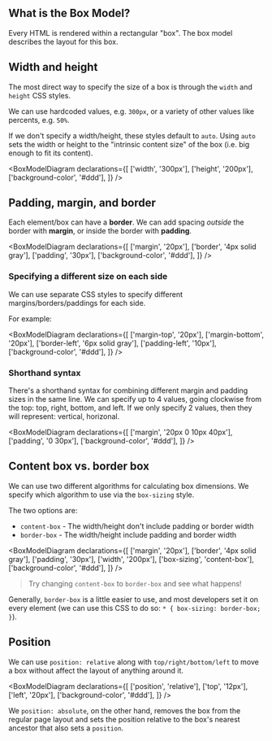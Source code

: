 ## What is the Box Model?

Every HTML is rendered within a rectangular "box". The box model describes the layout for this box.

## Width and height

The most direct way to specify the size of a box is through the `width` and `height` CSS styles.

We can use hardcoded values, e.g. `300px`, or a variety of other values like percents, e.g. `50%`.

If we don't specify a width/height, these styles default to `auto`. Using `auto` sets the width or height to the "intrinsic content size" of the box (i.e. big enough to fit its content).

<BoxModelDiagram
  declarations={[
    ['width', '300px'],
    ['height', '200px'],
    ['background-color', '#ddd'],
  ]}
/>

## Padding, margin, and border

Each element/box can have a **border**. We can add spacing _outside_ the border with **margin**, or inside the border with **padding**.

<BoxModelDiagram
  declarations={[
    ['margin', '20px'],
    ['border', '4px solid gray'],
    ['padding', '30px'],
    ['background-color', '#ddd'],
  ]}
/>

### Specifying a different size on each side

We can use separate CSS styles to specify different margins/borders/paddings for each side.

For example:

<BoxModelDiagram
  declarations={[
    ['margin-top', '20px'],
    ['margin-bottom', '20px'],
    ['border-left', '6px solid gray'],
    ['padding-left', '10px'],
    ['background-color', '#ddd'],
  ]}
/>

### Shorthand syntax

There's a shorthand syntax for combining different margin and padding sizes in the same line. We can specify up to 4 values, going clockwise from the top: top, right, bottom, and left. If we only specify 2 values, then they will represent: vertical, horizonal.

<BoxModelDiagram
  declarations={[
    ['margin', '20px 0 10px 40px'],
    ['padding', '0 30px'],
    ['background-color', '#ddd'],
  ]}
/>

## Content box vs. border box

We can use two different algorithms for calculating box dimensions. We specify which algorithm to use via the `box-sizing` style.

The two options are:

- `content-box` - The width/height don't include padding or border width
- `border-box` - The width/height include padding and border width

<BoxModelDiagram
  declarations={[
    ['margin', '20px'],
    ['border', '4px solid gray'],
    ['padding', '30px'],
    ['width', '200px'],
    ['box-sizing', 'content-box'],
    ['background-color', '#ddd'],
  ]}
/>

> Try changing `content-box` to `border-box` and see what happens!

Generally, `border-box` is a little easier to use, and most developers set it on every element (we can use this CSS to do so: `* { box-sizing: border-box; }`).

## Position

We can use `position: relative` along with `top/right/bottom/left` to move a box without affect the layout of anything around it.

<BoxModelDiagram
  declarations={[
    ['position', 'relative'],
    ['top', '12px'],
    ['left', '20px'],
    ['background-color', '#ddd'],
  ]}
/>

We `position: absolute`, on the other hand, removes the box from the regular page layout and sets the position relative to the box's nearest ancestor that also sets a `position`.

<!--BoxModelDiagram
  declarations={[
    ['position', 'absolute'],
    ['top', '12px'],
    ['right', '0'],
    ['bottom', '0'],
    ['left', '0'],
    ['background-color', '#ddd'],
  ]}
/-->
